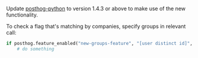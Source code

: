 Update [posthog-python](https://posthog.com/docs/integrate/server/python) to version 1.4.3 or above to make use of the new functionality.

To check a flag that's matching by companies, specify groups in relevant call:

```python
if posthog.feature_enabled("new-groups-feature", "[user distinct id]", groups={"company": "id:5"}):
    # do something
```
